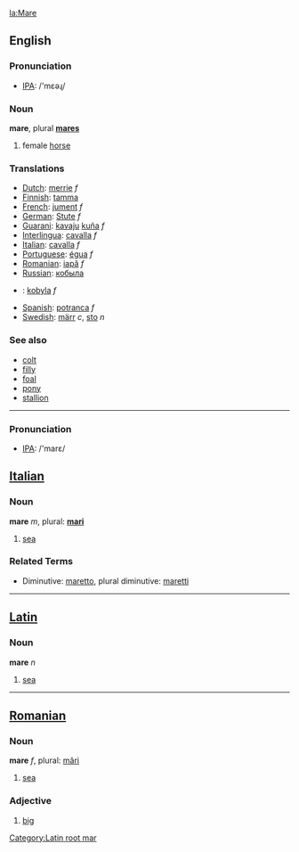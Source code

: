 [[la:Mare]]
[[Category:Latin root mar]]

==English==
=== Pronunciation ===
*[[w:IPA|IPA]]: /'mɛəɻ/

=== Noun ===
'''mare''', plural '''[[mares]]'''

# female [[horse]]

=== Translations ===
*[[Dutch]]: [[merrie]] ''f''
*[[Finnish]]: [[tamma]]
*[[French]]: [[jument]] ''f''
*[[German]]: [[Stute]] ''f''
*[[Guarani]]: [[kavaju]] [[kuña]] ''f''
*[[Interlingua]]: [[cavalla]] ''f''
*[[Italian]]: [[cavalla]] ''f''
*[[Portuguese]]: [[égua]] ''f''
*[[Romanian]]: [[iapă]] ''f''
*[[Russian]]: [[кобыла]]
*{{sk}}: [[kobyla#Slovak|kobyla]] ''f''
*[[Spanish]]: [[potranca]] ''f''
*[[Swedish]]: [[märr]] ''c'', [[sto]] ''n''

=== See also ===
*[[colt]]
*[[filly]]
*[[foal]]
*[[pony]]
*[[stallion]]


----

=== Pronunciation ===
*[[w:IPA|IPA]]: /'marɛ/

==[[Italian]]==

=== Noun ===

'''mare''' ''m'', plural: '''[[mari]]'''

# [[sea]]

===Related Terms===
*Diminutive: [[maretto]], plural diminutive: [[maretti]]


----

==[[Latin]]==

=== Noun ===

'''mare''' ''n''

# [[sea]]

----

==[[Romanian]]==

=== Noun ===

'''mare''' ''f'', plural: [[mări]]

# [[sea]]

=== Adjective ===

# [[big]]
